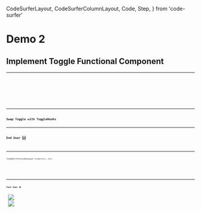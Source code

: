   CodeSurferLayout,
  CodeSurferColumnLayout,
  Code,
  Step,
} from 'code-surfer'

# Demo 2

## Implement Toggle Functional Component

<ToggleHooks />

---

<CodeSurferLayout>
  <Code
    code={require('!!raw-loader!./ToggleHooks.0.js').default}
    lang="jsx"
    title="Implement Toggle Functional Component"
  />
  <Code
    code={require('!!raw-loader!./ToggleHooks.1.js').default}
    focus="1[17:24],5"
    lang="jsx"
    title="Implement Toggle Functional Component"
    subtitle="toggle state"
  />
  <Code
    code={require('!!raw-loader!./ToggleHooks.2.js').default}
    focus="7:9"
    lang="jsx"
    title="Implement Toggle Functional Component"
    subtitle="handleToggle function to switch the toggle"
  />
  <Code
    code={require('!!raw-loader!./ToggleHooks.3.js').default}
    focus="13[13:35]"
    lang="jsx"
    title="Implement Toggle Functional Component"
    subtitle="Render toggle state"
  />
  <Code
    code={require('!!raw-loader!../ToggleHooks.js').default}
    focus="14[15:36]"
    lang="jsx"
    title="Implement Toggle Functional Component"
    subtitle="Call handleToggle function"
  />
  <Code
    code={require('!!raw-loader!../ToggleHooks.js').default}
    focus="5,7:9,13[13:35],14[15:36]"
    lang="jsx"
    title="Implement Toggle Functional Component"
  />
</CodeSurferLayout>

---

## Swap Toggle with ToggleHooks

---

## End User 🆗

<ToggleHooks />

---

<CodeSurferColumnLayout sizes={[1, 1]}>

<Step title="Developer 🆗" subtitle="Simply swap the component name">
  <Code
    code={require('!!raw-loader!./App.js').default}
    focus="2[23:28]"
    lang="jsx"
    subtitle="Before"
  />
  <Code
    code={require('!!raw-loader!./AppHooks.js').default}
    focus="2[23:33]"
    lang="jsx"
    subtitle="After"
  />
</Step>

</CodeSurferColumnLayout>

---

## Test User ❌

<Split>
  <Image
    src={require('file-loader!./toggle-shallow-test-failure-result.png')}
    style={{
      margin: 'auto',
      height: '45vh',
      width: '45vw',
      backgroundPosition: 'right',
      backgroundSize: 'contain',
    }}
  />
  <Image
    src={require('file-loader!./toggle-shallow-test-failure-coverage.png')}
    style={{
      margin: '0 auto 0 0',
      height: '60vh',
      width: '60vw',
      backgroundPosition: 'left',
      backgroundSize: 'contain',
    }}
  />
</Split>
